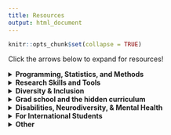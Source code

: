 ```yaml
---
title: Resources
output: html_document
---
```


```r
knitr::opts_chunk$set(collapse = TRUE)
```

Click the arrows below to expand for resources! 

<details>
<summary><b>Programming, Statistics, and Methods</b></summary>

<h3>Programming tutorials</h3>

- [Columbia Psychology Scientific Computing](https://cu-psych-computing.github.io/cu-psych-comp-tutorial/){target="_blank"}
- [Columbia Foundations for Research Computing](https://rcfoundations.research.columbia.edu/){target="_blank"}
- [SIPPS coding workshops](https://columbia-sipps.github.io/workshops/coding_basic/){target="_blank"}
- [Data analysis and visualization for ecologists](https://github.com/mdnunez/PIPS_course){target="_blank"}
- [Programming in Psychological Sciences course](https://github.com/mdnunez/PIPS_course){target="_blank"}
- [R for data science](https://r4ds.had.co.nz/){target="_blank"}
- [Unix Shell](https://swcarpentry.github.io/shell-novice/){target="_blank"}

<h3>Git</h3>

- [Version control with Git](https://swcarpentry.github.io/git-novice/){target="_blank"}
- [Git with R studio](https://happygitwithr.com/){target="_blank"}

<h3>Statistics</h3>

- [Mixed-effects Modeling](http://mfviz.com/hierarchical-models/){target="_blank"}
- [Bayesian statistics with R](https://oliviergimenez.github.io/bayesian-stats-with-R/){target="_blank"}

<h3>Neuroimaging Analysis</h3>

- [AFNI Bootcamp](https://www.youtube.com/channel/UC40RiNZN7_dCuB6Lg7HJl1g){target="_blank"}
- [Andy’s Brain Book](https://andysbrainbook.readthedocs.io/en/latest/){target="_blank"}

<h3>Eyetracking and pupilometry</h3>

- [Basic preprocessing of pupil data](https://cran.r-project.org/web/packages/PupilPre/vignettes/PupilPre_Basic_Preprocessing.html){target="_blank"}
- Gaze R: [Github](https://github.com/dmirman/gazer){target="_blank"} | [Paper](https://link.springer.com/article/10.3758/s13428-020-01374-8){target="_blank"}| [Pre-print](https://psyarxiv.com/4qwr8){target="_blank"} | [Video tutorial](https://www.youtube.com/watch?v=EaGQD4ib5zI){target="_blank"}
- [PyGaze](http://www.pygaze.org/){target="_blank"}
- [Webgazer](https://webgazer.cs.brown.edu/#publication){target="_blank"}

<h3>Other<h3>

- [Reinforcement Learning resource guide](https://github.com/rmgeddert/Reinforcement-Learning-Resource-Guide/blob/master/RLResourceGuide.md){target="_blank"}

</details>


<details>
<summary><b>Research Skills and Tools</b></summary>

<h3>Research Skills & Tools</h3>
- [SIPPS workshops on research skills](https://columbia-sipps.github.io/workshops2021/research_skills/){target="_blank"}
- [SIPPS workshops on professional development](https://columbia-sipps.github.io/workshops2021/development/){target="_blank"}
- [Purdue OWL APA 7 guide](https://owl.purdue.edu/owl/research_and_citation/apa_style/apa_formatting_and_style_guide/general_format.html){target="_blank"}
- [How to undertake a literature review](http://www.raulpacheco.org/2017/04/how-to-undertake-a-literature-review/){target="_blank"}
- [Connected papers](https://www.connectedpapers.com/){target="_blank"}
- [Research rabbit](https://www.researchrabbit.ai/){target="_blank"}

<h3>Other lists of lists</h3>
- [List of tools and resources for your PhD](https://github.com/helenahartmann/awesome-PhD){target="_blank"} (also links to other curated links!)
- [Free and low-cost resources](https://docs.google.com/document/d/1IFbHIN5OOAO0qz-VfCU9nEx4-x6CfArj1-d8ylA2vsU/edit){target="_blank"}
- [Aly lab’s resources](https://osf.io/mdh87/wiki/Coding%2C%20fMRI%2C%20and%20Stats%20Help/){target="_blank"}

</details>


<details>
  <summary><b>Diversity & Inclusion</b></summary>

- [A survival guide for Black, Indigeneous, and Other Women of Color in Academe](https://www.chronicle.com/article/a-survival-guide-for-black-indigenous-and-other-women-of-color-in-academe){target="_blank"}
- [Anti-Racism Resource Guide](https://www.antiracistguide.org/){target="_blank"}
- [Black Psychology and Neuroscience PIs](https://docs.google.com/spreadsheets/d/1Fbrot1qV0bqYREFYNepQiV8toT1GDDw9y7Nak_PyaZ4/edit#gid=0){target="_blank"}
- [Concrete Steps for Recruiting, Supporting, and Advancing Underrepresented Minoritized Scientists](https://docs.google.com/document/d/1Ic6bil2AvrQmPFUcUyxcw_FumofKkUo3VLsU7qG0cTk/preview?pru=AAABcsK8OBM*vB48ngj1AcbyWPbpAoY87Q){target="_blank"}
- [List of female-identifying neuroscientists](https://anneslist.net/){target="_blank"}
- [Spark Society](https://www.sparksociety.org/){target="_blank"}
- [Spark Scholars of Color Database](https://docs.google.com/spreadsheets/d/1188aq_e2FXv7qvbkrmlT3-OUT47JKU2UjY2FFt1_Y24/edit?fbclid=IwAR2TcnXFuRXAW1Iyy61drRdw9cM5vgzCM3Unb17pWXQxhJsJfblIIMwTO9w#gid=0){target="_blank"}
- South Asian Psychology and Neuroscience Association (SAPNA): [Website](https://sites.google.com/view/southasianpsychneuro/home){target="_blank"} | [Member Database](https://docs.google.com/spreadsheets/d/13Hu9Cjc_SLzqPvD8xcZEFSVT5cgkLrgzdrJOGRLh7XM/edit#gid=0){target="_blank"}

</details>


<details>
  <summary><b>Grad school and the hidden curriculum</b></summary>

<h3>Academia, grad school, and the hidden curriculum</h3>
- [PhD Stipends Database](https://www.phdstipends.com/){target="_blank"}
- Growing up in Science: [Events page](https://www.cns.nyu.edu/events/growingupinscience/){target="_blank"} | [Youtube channel](https://www.youtube.com/channel/UCgIzTiEODRtQWX6zEu_Y3fA/featured){target="_blank"}
- [Another list of resources about academia and the hidden curriculum](https://www.cns.nyu.edu/events/growingupinscience/resources.html){target="_blank"}

<h3>Advice for grad students</h3>
- [A blog post](https://dorsaamir.medium.com/modest-advice-for-new-graduate-students-b0be6b8dbc22){target="_blank"}
- [Academic Chatter](https://twitter.com/AcademicChatter){target="_blank"}
- [Academic infographics](){target="_blank"}
- [Another blog post](https://www.psychologytoday.com/us/blog/american-me-american-we/202010/things-no-one-told-me-about-pursuing-psychology-phd){target="_blank"}
- [An unofficial guidebook for PhD](https://static1.squarespace.com/static/55c143d9e4b0cb07521c6d17/t/5b4f409f575d1ff83c2f12d8/1531920545061/PhDGuidebook.pdf){target="_blank"}
- [Grad school productivity mega thread on twitter](https://twitter.com/EmanuelAviv/status/1449774083495931919){target="_blank"}
- [PhD & Productivity Youtube Channel](https://www.youtube.com/c/PhDandProductivity){target="_blank"}
- PhD Balance: [Website](https://www.phdbalance.com/){target="_blank"} | [Youtube channel](https://www.youtube.com/channel/UCI1kMS6Sm61xJAJCGqp6Pqw){target="_blank"}
- [PhD Coffee Time Youtube channel](https://www.youtube.com/c/PhDCoffeeTime){target="_blank"}
- [Productivity in PhD life](https://phdblog.jacquietran.com/2015/06/08/productivity-in-phd-life/){target="_blank"}
- [Psych Research List](https://www.psychresearchlist.com/){target="_blank"}
- [The thesis whisperer blog](https://thesiswhisperer.com/){target="_blank"}
- [Twitter thread on how to come up with ideas for research questions](https://twitter.com/ElinorHortle/status/1239308129860382720){target="_blank"}
- [What I wish I had known about doing a PhD](https://www.cns.nyu.edu/events/growingupinscience/What%20I%20wish%20I%20had%20known%20about%20doing%20a%20PhD%20-%20Q%20and%20A.pdf){target="_blank"}

<h3>Applying to grad school</h3>
- [The Psychology PhD podcast (applying to grad school)](https://psychology.columbia.edu/podcast){target="_blank"}
- [Let’s talk Gradschool](https://letstalkgradschool.substack.com/){target="_blank"}
- [How applying to grad school works](https://www.sokolhessnerlab.com/howapplyingworks){target="_blank"}
- [PhD Stipends database](https://www.phdstipends.com/){target="_blank"}
- [Twitter thread on applying to grad school as first-gen](https://twitter.com/Monica_Aswani/status/1319077412005699584){target="_blank"}
- [Project Short](https://www.project-short.com/){target="_blank"}
- [What I wish I had known about doing a PhD (20 page document)](https://www.cns.nyu.edu/events/growingupinscience/What%20I%20wish%20I%20had%20known%20about%20doing%20a%20PhD%20-%20Q%20and%20A.pdf){target="_blank"}

<h3>Fellowships</h3>
- [List of Undergraduate Summer Research Oppotunities](https://docs.google.com/spreadsheets/d/1hhrtStgv-xZqr5BESyo7HhnHAZMz_AHsxwwVO4fEd9o/edit#gid=1576403315){target="_blank"}
- [List of Graduate student fellowships](https://research.jhu.edu/rdt/funding-opportunities/graduate/){target="_blank"}
- [List of Post doc fellowships](https://research.fas.harvard.edu/postdoc_opportunities){target="_blank"}
- [Search for funding and grants for ECRs](https://ecrcentral.org/){target="_blank"}

<h3>Beyond a PhD</h3>
(I'm not there yet, so stay tuned for more resources)

- [Guide to Postdoc](https://ubadahsabbagh.com/guide-to-postdoc.php){target="_blank"}
- [Search for funding and grants for ECRs](https://ecrcentral.org/){target="_blank"}
- [My IDP](https://myidp.sciencecareers.org/?AspxAutoDetectCookieSupport=1){target="_blank"}
- [Imagine PhD](https://www.imaginephd.com/){target="_blank"}

</details>


<details><summary><b>Disabilities, Neurodiversity, & Mental Health</b></summary> 

<h3>Disabilities and Neurodiversity</h3>
- IncludeEdu: [Website](https://includedu.online/){target="_blank"} | [Twitter](https://twitter.com/IncludEduOnline){target="_blank"}
- [Diasbled in Higher Ed](https://disabledinhighered.weebly.com/dehem-2021.html){target="_blank"}
- [Job accommodation network](https://askjan.org/){target="_blank"}
- theADHDAcademic: [Website](https://theadhdacademic.weebly.com/){target="_blank"} | [Twitter](https://twitter.com/theADHDacademic){target="_blank"}
- Disabled in STEM: [Website](https://disabledinstem.wordpress.com/){target="_blank"} | [Twitter](https://twitter.com/DisabledStem){target="_blank"}

<h3>Mental Health</h3>
- [Twitter thread on how to take care of your meantal health during your PhD](https://twitter.com/ZJAyres/status/1227503028124569600){target="_blank"}
- Feeling overwhelmed by academia? You are not alone: [Nature Career Feature](https://www.nature.com/articles/d41586-018-04998-1?utm_source=twt_na&utm_medium=social&utm_campaign=NNPnature){target="_blank"} | [PDF](){target="_blank"}

</details>

<details><summary><b>For International Students</b></summary>

<h3>International student-specific resources</h3>
- [Funding opportunities for international scholars in the U.S.](https://docs.google.com/spreadsheets/d/1J7J_1hz0AjxkExUcPX24W80ZvGi71ZLS8ktUaV4bpdc/edit#gid=834995528){target="_blank"}
- [PhD Balance's international student GradChat](https://www.youtube.com/watch?v=bqPSUJnq_ik){target="_blank"}

</details>

<details><summary><b>Other</b></summary>

<h3>Fun</h3>
- [PhD Comics](http://phdcomics.com/comics.php){target="_blank"}
- [XKCD](https://xkcd.com/){target="_blank"}
- [Spurious correlations](https://www.tylervigen.com/spurious-correlations){target="_blank"}
- [Scientist on the Subway](https://scisub.com/){target="_blank"}
- [The Science Life](https://zuckermaninstitute.columbia.edu/science-life){target="_blank"}

</details>
